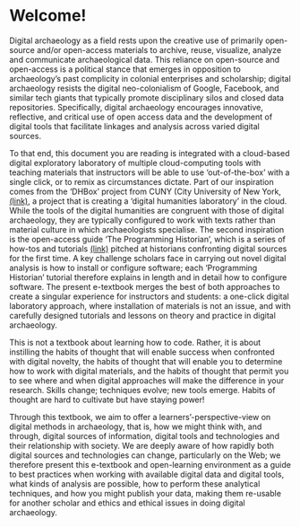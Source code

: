 # Welcome! {-}

Digital archaeology as a field rests upon the creative use of primarily open-source and/or open-access materials to archive, reuse, visualize, analyze and communicate archaeological data. This reliance on open-source and open-access is a political stance that emerges in opposition to archaeology’s past complicity in colonial enterprises and scholarship; digital archaeology resists the digital neo-colonialism of Google, Facebook, and similar tech giants that typically promote disciplinary silos and closed data repositories. Specifically, digital archaeology encourages innovative, reflective, and critical use of open access data and the development of digital tools that facilitate linkages and analysis across varied digital sources.  

To that end, this document you are reading is integrated with a cloud-based digital exploratory laboratory of multiple cloud-computing tools with teaching materials that instructors will be able to use 'out-of-the-box' with a single click, or to remix as circumstances dictate.  Part of our inspiration comes from the ‘DHBox’ project from CUNY (City University of New York, [(link)](http://dhbox.org), a project that is creating a ‘digital humanities laboratory’ in the cloud. While the tools of the digital humanities are congruent with those of digital archaeology, they are typically configured to work with texts rather than material culture in which archaeologists specialise. The second inspiration is the open-access guide ‘The Programming Historian’, which is a series of how-tos and tutorials [(link)](http://programminghistorian.org) pitched at historians confronting digital sources for the first time. A key challenge scholars face in carrying out novel digital analysis is how to install or configure software; each 'Programming Historian' tutorial therefore explains in length and in detail how to configure software. The present e-textbook merges the best of both approaches to create a singular experience for instructors and students: a one-click digital laboratory approach, where installation of materials is not an issue, and with carefully designed tutorials and lessons on theory and practice in digital archaeology.

This is not a textbook about learning how to code. Rather, it is about instilling the habits of thought that will enable success when confronted with digital novelty, the habits of thought that will enable you to determine how to work with digital materials, and the habits of thought that permit you to see where and when digital approaches will make the difference in your research. Skills change; techniques evolve; new tools emerge. Habits of thought are hard to cultivate but have staying power! 

Through this textbook, we aim to offer a learners'-perspective-view on digital methods in archaeology, that is, how we might think with, and through, digital sources of information, digital tools and technologies and their relationship with society.  We are deeply aware of how rapidly both digital sources and technologies can change, particularly on the Web; we therefore present this e-textbook and open-learning environment as a guide to best practices when working with available digital data and digital tools, what kinds of analysis are possible, how to perform these analytical techniques, and how you might publish your data, making them re-usable for another scholar and ethics and ethical issues in doing digital archaeology. 
